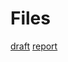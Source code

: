 = Files =
[[file:~/Documents/05_meetings/10_research_group/2017-07-14/report.odp|draft]]
[[file:~/Documents/05_meetings/10_research_group/2017-07-14/report_20170714.pdf|report]]
